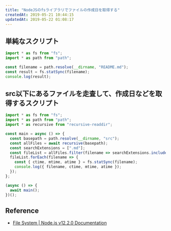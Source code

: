 ```yaml
---
title: "NodeJSのfsライブラリでファイルの作成日を取得する"
createdAt: 2019-05-21 10:44:15
updatedAt: 2019-05-22 01:08:17
---
```


## 単純なスクリプト

```typescript
import * as fs from "fs";
import * as path from "path";

const filename = path.resolve(__dirname, "README.md");
const result = fs.statSync(filename);
console.log(result);
```

## src以下にあるファイルを走査して、作成日などを取得するスクリプト

```typescript
import * as fs from "fs";
import * as path from "path";
import * as recursive from "recursive-readdir";

const main = async () => {
  const basepath = path.resolve(__dirname, "src");
  const allFiles = await recursive(basepath);
  const searchExtensions = [".md"];
  const fileList = allFiles.filter(filename => searchExtensions.includes(path.extname(filename)));
  fileList.forEach(filename => {
    const { ctime, mtime, atime } = fs.statSync(filename);
    console.log({ filename, ctime, mtime, atime });
  });
};

(async () => {
  await main();
})();
```

## Reference

- [File System \| Node\.js v12\.2\.0 Documentation](https://nodejs.org/api/fs.html#fs_class_fs_stats)
